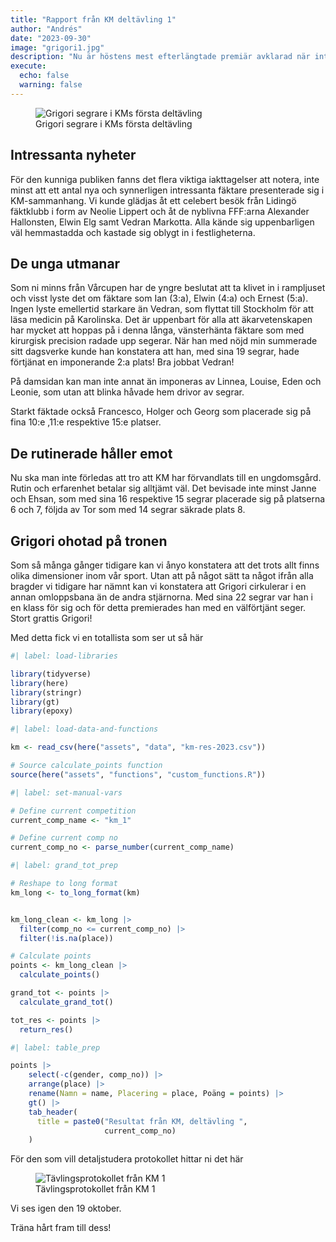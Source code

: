```yaml
---
title: "Rapport från KM deltävling 1"
author: "Andrés"
date: "2023-09-30"
image: "grigori1.jpg"
description: "Nu är höstens mest efterlängtade premiär avklarad när inte mindre än 24 högt motiverade och talangfulla fäktare släpptes lös i årets första KM-deltävling. Som förväntat bjöd tävlingen på många, spännande nyheter och överraskningar, men en sak var sig lik – ingen kan rubba Grigori!"
execute:
  echo: false
  warning: false
---
```


![Grigori segrare i KMs första deltävling](grigori.jpg){fig-alt="grigori segrare i KMs första deltävling"}

## Intressanta nyheter

För den kunniga publiken fanns det flera viktiga iakttagelser att notera, inte minst att ett antal nya och synnerligen intressanta fäktare presenterade sig i KM-sammanhang. Vi kunde glädjas åt ett celebert besök från Lidingö fäktklubb i form av Neolie Lippert och åt de nyblivna FFF:arna Alexander Hallonsten, Elwin Elg samt Vedran Markotta. Alla kände sig uppenbarligen väl hemmastadda och kastade sig oblygt in i festligheterna. 

## De unga utmanar

Som ni minns från Vårcupen har de yngre beslutat att ta klivet in i rampljuset och visst lyste det om fäktare som Ian (3:a), Elwin (4:a) och Ernest (5:a). Ingen lyste emellertid starkare än Vedran, som flyttat till Stockholm för att läsa medicin på Karolinska. Det är uppenbart för alla att äkarvetenskapen har mycket att hoppas på i denna långa, vänsterhänta fäktare som med kirurgisk precision radade upp segerar. När han med nöjd min summerade sitt dagsverke kunde han konstatera att han, med sina 19 segrar, hade förtjänat en imponerande 2:a plats! Bra jobbat Vedran!

På damsidan kan man inte annat än imponeras av Linnea, Louise, Eden och Leonie, som utan att blinka håvade hem drivor av segrar.

Starkt fäktade också Francesco, Holger och Georg som placerade sig på fina 10:e ,11:e respektive 15:e platser.

## De rutinerade håller emot

Nu ska man inte förledas att tro att KM har förvandlats till en ungdomsgård. Rutin och erfarenhet betalar sig alltjämt väl. Det bevisade inte minst Janne och Ehsan, som med sina 16 respektive 15 segrar placerade sig på platserna 6 och 7, följda av Tor som med 14 segrar säkrade plats 8.

## Grigori ohotad på tronen

Som så många gånger tidigare kan vi ånyo konstatera att det trots allt finns olika dimensioner inom vår sport. Utan att på något sätt ta något ifrån alla bragder vi tidigare har nämnt kan vi konstatera att Grigori cirkulerar i en annan omloppsbana än de andra stjärnorna. Med sina 22 segrar var han i en klass för sig och för detta premierades han med en välförtjänt seger. Stort grattis Grigori!

Med detta fick vi en totallista som ser ut så här

```r
#| label: load-libraries

library(tidyverse)
library(here)
library(stringr)
library(gt)
library(epoxy)

```

```r
#| label: load-data-and-functions

km <- read_csv(here("assets", "data", "km-res-2023.csv"))

# Source calculate_points function
source(here("assets", "functions", "custom_functions.R"))

```

```r
#| label: set-manual-vars

# Define current competition
current_comp_name <- "km_1"

# Define current comp no
current_comp_no <- parse_number(current_comp_name)

```

```r
#| label: grand_tot_prep

# Reshape to long format
km_long <- to_long_format(km) 


km_long_clean <- km_long |> 
  filter(comp_no <= current_comp_no) |>
  filter(!is.na(place))

# Calculate points
points <- km_long_clean |> 
  calculate_points()  

grand_tot <- points |> 
  calculate_grand_tot()

tot_res <- points |> 
  return_res()

```

```r
#| label: table_prep

points |> 
    select(-c(gender, comp_no)) |> 
    arrange(place) |> 
    rename(Namn = name, Placering = place, Poäng = points) |> 
    gt() |> 
    tab_header(
      title = paste0("Resultat från KM, deltävling ", 
                     current_comp_no)
    )

```

För den som vill detaljstudera protokollet hittar ni det här

![Tävlingsprotokollet från KM 1](resultat_km1.jpg){fig-alt="Tävlingsprotokollet från KM 1"}

Vi ses igen den 19 oktober.

Träna hårt fram till dess!
